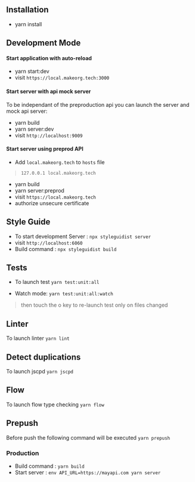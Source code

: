 
<Meta title="Documentation/Installation" />

## Installation 
*   yarn install

## Development Mode

#### Start application with auto-reload
*   yarn start:dev
*   visit `https://local.makeorg.tech:3000`

#### Start server with api mock server
To be independant of the preproduction api you can launch the server and mock api server:
* yarn build
* yarn server:dev
* visit `http://localhost:9009`

#### Start server using preprod API
*   Add `local.makeorg.tech` to `hosts` file
> `127.0.0.1 local.makeorg.tech`
*   yarn build
*   yarn server:preprod
*   visit `https://local.makeorg.tech`
*   authorize unsecure certificate

## Style Guide
*   To start development Server : `npx styleguidist server`
*   visit `http://localhost:6060`
*   Build command : `npx styleguidist build`

## Tests
- To launch test `yarn test:unit:all`

- Watch mode: `yarn test:unit:all:watch`
> then touch the o key to re-launch test only on files changed

## Linter
To launch linter `yarn lint`

## Detect duplications
To launch jscpd `yarn jscpd`

## Flow
To launch flow type checking `yarn flow`

## Prepush 
Before push the following command will be executed `yarn prepush`

### Production
*   Build command : `yarn build`
*   Start server : `env API_URL=https://mayapi.com yarn server`

